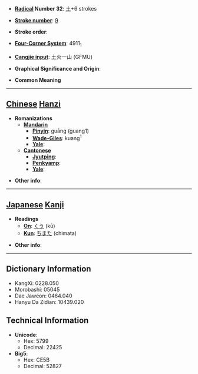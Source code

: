 * '''[[Wiktionary:Chinese radical index| Radical]] Number 32''': [[Wiktionary:Chinese radical index 土|土]]+6 strokes

* '''[[Wiktionary:Chinese total strokes index|Stroke number]]''': [[Wiktionary:Chinese total strokes index 9|9]]

* '''Stroke order''': 

* '''[[Wiktionary:Chinese four corner index|Four-Corner System]]''': 4911<sub>1</sub>

* '''[[Wiktionary:Chinese Cangjie index|Cangjie input]]''': 土火一山 (GFMU)

* '''Graphical Significance and Origin''': 

* '''Common Meaning'''

----

== [[Chinese]] [[Hanzi]] ==

* '''Romanizations'''
** '''[[Mandarin]]'''
*** '''[[Pinyin]]''': guāng (guang1)
*** '''[[Wade-Giles]]''': kuang<sup>1</sup>
*** '''[[Yale]]''': 
** '''[[Cantonese]]'''
*** '''[[Jyutping]]''':
*** '''[[Penkyamp]]''': 
*** '''[[Yale]]''': 

* '''Other info''': 

----

== [[Japanese]] [[Kanji]] ==

* '''Readings'''
** '''[[On]]''': [[くう]] (kū)
** '''[[Kun]]''': [[ちまた]] (chimata)

* '''Other info''':  

----

== Dictionary Information ==

* KangXi: 0228.050
* Morobashi: 05045
* Dae Jaweon: 0464.040
* Hanyu Da Zidian: 10439.020

== Technical Information ==

* '''Unicode''':
** Hex: 5799
** Decimal: 22425
* '''Big5''':
** Hex: CE5B
** Decimal: 52827